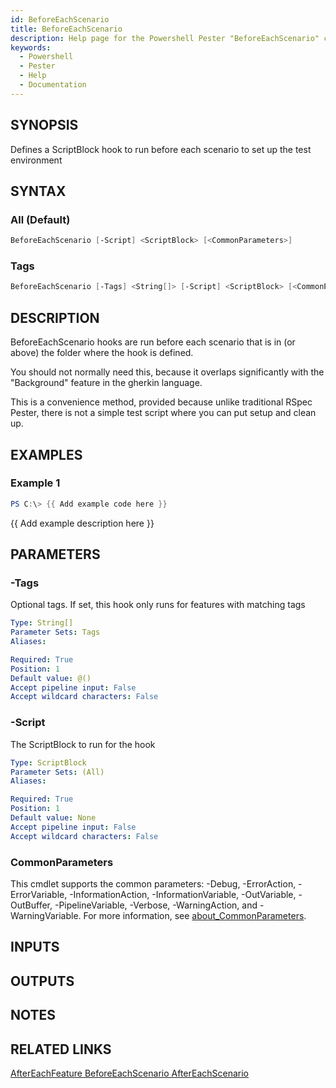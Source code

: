 ```yaml
---
id: BeforeEachScenario
title: BeforeEachScenario
description: Help page for the Powershell Pester "BeforeEachScenario" command
keywords:
  - Powershell
  - Pester
  - Help
  - Documentation
---
```


## SYNOPSIS
Defines a ScriptBlock hook to run before each scenario to set up the test environment

## SYNTAX

### All (Default)
```powershell
BeforeEachScenario [-Script] <ScriptBlock> [<CommonParameters>]
```

### Tags
```powershell
BeforeEachScenario [-Tags] <String[]> [-Script] <ScriptBlock> [<CommonParameters>]
```

## DESCRIPTION
BeforeEachScenario hooks are run before each scenario that is in (or above) the folder where the hook is defined.

You should not normally need this, because it overlaps significantly with the "Background" feature in the gherkin language.

This is a convenience method, provided because unlike traditional RSpec Pester,
there is not a simple test script where you can put setup and clean up.

## EXAMPLES

### Example 1
```powershell
PS C:\> {{ Add example code here }}
```

{{ Add example description here }}

## PARAMETERS

### -Tags
Optional tags.
If set, this hook only runs for features with matching tags

```yaml
Type: String[]
Parameter Sets: Tags
Aliases:

Required: True
Position: 1
Default value: @()
Accept pipeline input: False
Accept wildcard characters: False
```

### -Script
The ScriptBlock to run for the hook

```yaml
Type: ScriptBlock
Parameter Sets: (All)
Aliases:

Required: True
Position: 1
Default value: None
Accept pipeline input: False
Accept wildcard characters: False
```

### CommonParameters
This cmdlet supports the common parameters: -Debug, -ErrorAction, -ErrorVariable, -InformationAction, -InformationVariable, -OutVariable, -OutBuffer, -PipelineVariable, -Verbose, -WarningAction, and -WarningVariable. For more information, see [about_CommonParameters](http://go.microsoft.com/fwlink/?LinkID=113216).

## INPUTS

## OUTPUTS

## NOTES

## RELATED LINKS

[AfterEachFeature
BeforeEachScenario
AfterEachScenario]()
